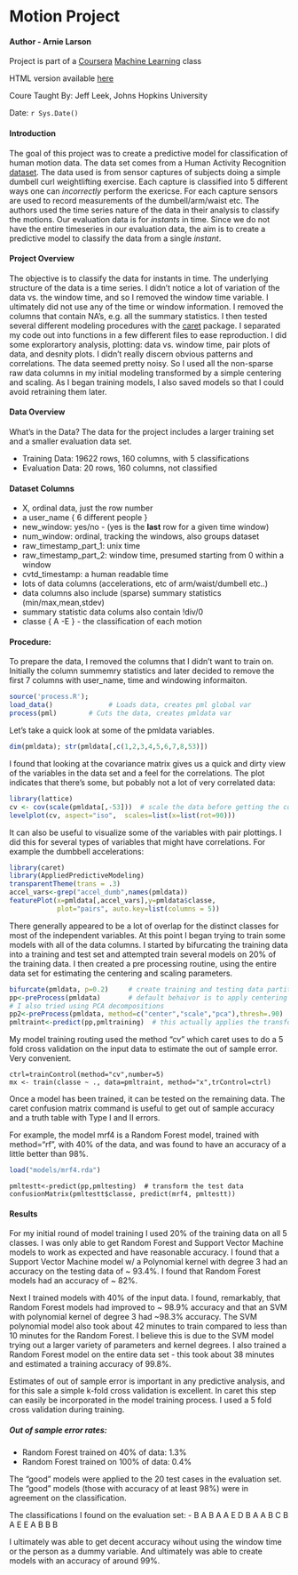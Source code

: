 
Motion Project
==============

#### Author - Arnie Larson

Project is part of a [Coursera](www.coursera.org) [Machine Learning](https://class.coursera.org/predmachlearn-034) class

HTML version available [here](https://arnielarson.github.io/analysis.html)

Coure Taught By: Jeff Leek, Johns Hopkins University

Date: `r Sys.Date()`

#### Introduction
The goal of this project was to create a predictive model for classification of human motion data.  The data set comes from a Human Activity Recognition [dataset](http://groupware.les.inf.puc-rio.br/har).  The data used is from sensor captures of subjects doing a simple dumbell curl weightlifting exercise.  Each capture is classified into 5 different ways one can *incorrectly* perform the exericse.  For each capture sensors are used to record measurements of the dumbell/arm/waist etc.  The authors used the time series nature of the data in their analysis to classify the motions.  Our evaluation data is for *instants* in time.  Since we do not have the entire timeseries in our evaluation data, the aim is to create a predictive model to classify the data from a single *instant*.


#### Project Overview
The objective is to classify the data for instants in time.  The underlying structure of the data is a time series.  I didn't notice a lot of variation of the data vs. the window time, and so I removed the window time variable.  I ultimately did not use any of the time or window information.  I removed the columns that contain NA's, e.g. all the summary statistics.  I then tested several different modeling procedures with the  [caret](http://topepo.github.io/caret/index.html) package.  I separated my code out into functions in a few different files to ease reproduction.  I did some explorartory analysis, plotting: data vs. window time, pair plots of data, and desnity plots.  I didn't really discern obvious patterns and correlations.  The data seemed pretty noisy.  So I used all the non-sparse raw data columns in my initial modeling transformed by a simple centering and scaling.  As I began training models, I also saved models so that I could avoid retraining them later.  


#### Data Overview
What's in the Data?  The data for the project includes a larger training set and a smaller evaluation data set.

- Training Data: 19622 rows, 160 columns, with 5 classifications
- Evaluation Data: 20 rows, 160 columns, not classified
  
#### Dataset Columns
- X, ordinal data, just the row number
- a user_name { 6 different people }
- new_window: yes/no - (yes is the **last** row for a given time window)
- num_window: ordinal, tracking the windows, also groups dataset
- raw_timestamp_part_1: unix time
- raw_timestamp_part_2: window time, presumed starting from 0 within a window
- cvtd_timestamp: a human readable time
- lots of data columns (accelerations, etc of arm/waist/dumbell etc..)
- data columns also include (sparse) summary statistics (min/max,mean,stdev)
- summary statistic data colums also contain !div/0
- classe { A -E } - the classification of each motion


####  Procedure:

To prepare the data, I removed the columns that I didn't want to train on.  Initially the column summemry statistics and later decided to remove the first 7 columns with user_name, time and windowing informaiton.  
```r
source('process.R');
load_data()              # Loads data, creates pml global var
process(pml)        # Cuts the data, creates pmldata var
```

Let's take a quick look at some of the pmldata variables. 

```r
dim(pmldata); str(pmldata[,c(1,2,3,4,5,6,7,8,53)])
```

I found that looking at the covariance matrix gives us a quick and dirty view of the variables in the data set and a feel for the correlations.  The plot indicates that there's some, but pobably not a lot of very correlated data:

```r
library(lattice)
cv <- cov(scale(pmldata[,-53]))  # scale the data before getting the covariance 
levelplot(cv, aspect="iso",  scales=list(x=list(rot=90)))
```

It can also be useful to visualize some of the variables with pair plottings.  I did this for several types of variables that might have correlations.  For example the dumbbell accelerations:

```r
library(caret)
library(AppliedPredictiveModeling)
transparentTheme(trans = .3)
accel_vars<-grep("accel_dumb",names(pmldata))
featurePlot(x=pmldata[,accel_vars],y=pmldata$classe, 
            plot="pairs", auto.key=list(columns = 5)) 
```

There generally appeared to be a lot of overlap for the distinct classes for most of the independent variables.   At this point I began trying to train some models with all of the data columns.  I started by bifurcating the training data into a training and test set and attempted train several models on 20% of the training data.  I then created a pre processing routine, using the entire data set for estimating the centering and scaling parameters.

```r
bifurcate(pmldata, p=0.2)     # create training and testing data partitions
pp<-preProcess(pmldata)       # default behaivor is to apply centering and scaling
# I also tried using PCA decompositions
pp2<-preProcess(pmldata, method=c("center","scale","pca"),thresh=.90)
pmltraint<-predict(pp,pmltraining)  # this actually applies the transformation
```

My model training routing used the method "cv" which caret uses to do a 5 fold cross validation on the input data to estimate the out of sample error.  Very convenient.
```
ctrl=trainControl(method="cv",number=5)
mx <- train(classe ~ ., data=pmltraint, method="x",trControl=ctrl)
```
Once a model has been trained, it can be tested on the remaining data.  The caret confusion matrix command is useful to get out of sample accuracy and a truth table with Type I and II errors.  

For example, the model mrf4 is a Random Forest model, trained with method="rf", with 40% of the data, and was found to have an accuracy of a little better than 98%.  

```r
load("models/mrf4.rda")
```

```r_confusion
pmltestt<-predict(pp,pmltesting)  # transform the test data
confusionMatrix(pmltestt$classe, predict(mrf4, pmltestt))
```

#### Results

For my initial round of model training I used 20% of the training data on all 5 classes.  I was only able to get Random Forest and Support Vector Machine models to work as expected and have reasonable accuracy.  I found that a Support Vector Machine model w/ a Polynomial kernel with degree 3 had an accuracy on the testing data of ~ 93.4%.  I found that Random Forest models had an accuracy of ~ 82%.  

Next I trained models with 40% of the input data.  I found, remarkably, that Random Forest models had improved to ~ 98.9% accuracy and that an SVM with polynomial kernel of degree 3 had ~98.3% accuracy.  The SVM polynomial model also took about 42 minutes to train compared to less than 10 minutes for the Random Forest.  I believe this is due to the SVM model trying out a larger variety of parameters and kernel degrees.  I also trained a Random Forest model on the entire data set - this took about 38 minutes and estimated a training accuracy of 99.8%.  

Estimates of out of sample error is important in any predictive analysis, and for this sale a simple k-fold cross validation is excellent.  In caret this step can easily be incorporated in the model training process.  I used a 5 fold cross validation during training.

##### Out of sample error rates:
- Random Forest trained on 40% of data:   1.3%
- Random Forest trained on 100% of data:  0.4%

The "good" models were applied to the 20 test cases in the evaluation set.  The "good" models (those with accuracy of at least 98%) were in agreement on the classification.

The classifications I found on the evaluation set:
- B A B A A E D B A A B C B A E E A B B B

I ultimately was able to get decent accuracy wihout using the window time or the person as a dummy variable.  And ultimately was able to create models with an accuracy of around 99%.